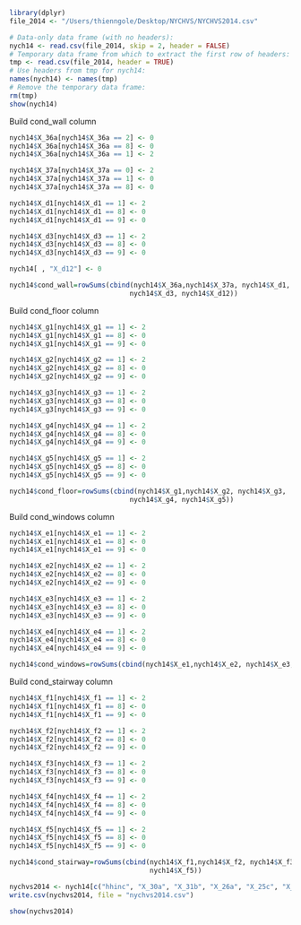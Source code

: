 
```r
library(dplyr)
file_2014 <- "/Users/thienngole/Desktop/NYCHVS/NYCHVS2014.csv"

# Data-only data frame (with no headers):
nych14 <- read.csv(file_2014, skip = 2, header = FALSE)
# Temporary data frame from which to extract the first row of headers: 
tmp <- read.csv(file_2014, header = TRUE)
# Use headers from tmp for nych14:
names(nych14) <- names(tmp)
# Remove the temporary data frame:
rm(tmp)
show(nych14)
```

Build cond_wall column
```r
nych14$X_36a[nych14$X_36a == 2] <- 0
nych14$X_36a[nych14$X_36a == 8] <- 0
nych14$X_36a[nych14$X_36a == 1] <- 2

nych14$X_37a[nych14$X_37a == 0] <- 2
nych14$X_37a[nych14$X_37a == 1] <- 0
nych14$X_37a[nych14$X_37a == 8] <- 0

nych14$X_d1[nych14$X_d1 == 1] <- 2
nych14$X_d1[nych14$X_d1 == 8] <- 0
nych14$X_d1[nych14$X_d1 == 9] <- 0

nych14$X_d3[nych14$X_d3 == 1] <- 2
nych14$X_d3[nych14$X_d3 == 8] <- 0
nych14$X_d3[nych14$X_d3 == 9] <- 0

nych14[ , "X_d12"] <- 0

nych14$cond_wall=rowSums(cbind(nych14$X_36a,nych14$X_37a, nych14$X_d1,
                              nych14$X_d3, nych14$X_d12))

```

Build cond_floor column
```r
nych14$X_g1[nych14$X_g1 == 1] <- 2
nych14$X_g1[nych14$X_g1 == 8] <- 0
nych14$X_g1[nych14$X_g1 == 9] <- 0

nych14$X_g2[nych14$X_g2 == 1] <- 2
nych14$X_g2[nych14$X_g2 == 8] <- 0
nych14$X_g2[nych14$X_g2 == 9] <- 0

nych14$X_g3[nych14$X_g3 == 1] <- 2
nych14$X_g3[nych14$X_g3 == 8] <- 0
nych14$X_g3[nych14$X_g3 == 9] <- 0

nych14$X_g4[nych14$X_g4 == 1] <- 2
nych14$X_g4[nych14$X_g4 == 8] <- 0
nych14$X_g4[nych14$X_g4 == 9] <- 0

nych14$X_g5[nych14$X_g5 == 1] <- 2
nych14$X_g5[nych14$X_g5 == 8] <- 0
nych14$X_g5[nych14$X_g5 == 9] <- 0

nych14$cond_floor=rowSums(cbind(nych14$X_g1,nych14$X_g2, nych14$X_g3,
                              nych14$X_g4, nych14$X_g5))

```

Build cond_windows column
```r
nych14$X_e1[nych14$X_e1 == 1] <- 2
nych14$X_e1[nych14$X_e1 == 8] <- 0
nych14$X_e1[nych14$X_e1 == 9] <- 0

nych14$X_e2[nych14$X_e2 == 1] <- 2
nych14$X_e2[nych14$X_e2 == 8] <- 0
nych14$X_e2[nych14$X_e2 == 9] <- 0

nych14$X_e3[nych14$X_e3 == 1] <- 2
nych14$X_e3[nych14$X_e3 == 8] <- 0
nych14$X_e3[nych14$X_e3 == 9] <- 0

nych14$X_e4[nych14$X_e4 == 1] <- 2
nych14$X_e4[nych14$X_e4 == 8] <- 0
nych14$X_e4[nych14$X_e4 == 9] <- 0

nych14$cond_windows=rowSums(cbind(nych14$X_e1,nych14$X_e2, nych14$X_e3, nych14$X_e4))

```

Build cond_stairway column
```r
nych14$X_f1[nych14$X_f1 == 1] <- 2
nych14$X_f1[nych14$X_f1 == 8] <- 0
nych14$X_f1[nych14$X_f1 == 9] <- 0

nych14$X_f2[nych14$X_f2 == 1] <- 2
nych14$X_f2[nych14$X_f2 == 8] <- 0
nych14$X_f2[nych14$X_f2 == 9] <- 0

nych14$X_f3[nych14$X_f3 == 1] <- 2
nych14$X_f3[nych14$X_f3 == 8] <- 0
nych14$X_f3[nych14$X_f3 == 9] <- 0

nych14$X_f4[nych14$X_f4 == 1] <- 2
nych14$X_f4[nych14$X_f4 == 8] <- 0
nych14$X_f4[nych14$X_f4 == 9] <- 0

nych14$X_f5[nych14$X_f5 == 1] <- 2
nych14$X_f5[nych14$X_f5 == 8] <- 0
nych14$X_f5[nych14$X_f5 == 9] <- 0

nych14$cond_stairway=rowSums(cbind(nych14$X_f1,nych14$X_f2, nych14$X_f3, nych14$X_f4, 
                                   nych14$X_f5))

```

```r
nychvs2014 <- nych14[c("hhinc", "X_30a", "X_31b", "X_26a", "X_25c", "X_32b", "X_24a", "cond_wall", "cond_floor", "cond_windows", "cond_stairway")]
write.csv(nychvs2014, file = "nychvs2014.csv")
```

```r
show(nychvs2014)

```

